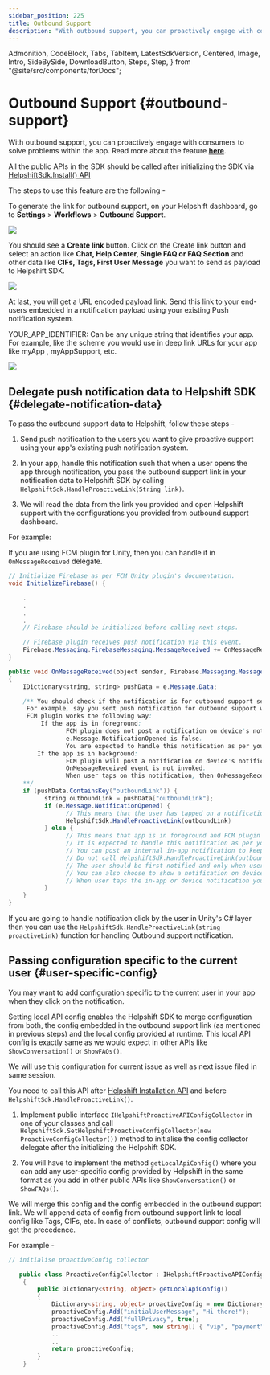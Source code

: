 ```yaml
---
sidebar_position: 225
title: Outbound Support
description: "With outbound support, you can proactively engage with consumers to solve problems within the app. Read more about the feature **[here](https://support.helpshift.com/hc/faq/1163-outbound-support-create-outbound-support-link)**."
---
```


  Admonition,
  CodeBlock,
  Tabs,
  TabItem,
  LatestSdkVersion,
  Centered,
  Image,
  Intro,
  SideBySide,
  DownloadButton,
  Steps,
  Step,
} from "@site/src/components/forDocs";

# Outbound Support {#outbound-support}

<Intro>

With outbound support, you can proactively engage with consumers to solve problems within the app. Read more about the feature **[here](https://support.helpshift.com/hc/faq/1163-outbound-support-create-outbound-support-link)**.

</Intro>

<Admonition type="info" title="Note">

All the public APIs in the SDK should be called after initializing the SDK via [HelpshiftSdk.Install() API](/sdkx-unity/getting-started-android#initializing)

</Admonition>

The steps to use this feature are the following -

To generate the link for outbound support, on your Helpshift dashboard, go to **Settings** > **Workflows** > **Outbound Support**.

![](/static/books/helpshiftx/outbound-support.png)

You should see a **Create link** button. Click on the Create link button and select an action like **Chat, Help Center, Single FAQ or FAQ Section** and other data like **CIFs, Tags, First User Message** you want to send as payload to Helpshift SDK.

<Image src="/static/books/helpshiftx/generate-link-box.png" width="full" />

At last, you will get a URL encoded payload link. Send this link to your end-users embedded in a notification payload using your existing Push notification system.

YOUR_APP_IDENTIFIER: Can be any unique string that identifies your app. For example, like the scheme you would use in deep link URLs for your app like myApp , myAppSupport, etc.

<Image src="/static/books/helpshiftx/proactive-link.png" width="full" />

## Delegate push notification data to Helpshift SDK {#delegate-notification-data}

To pass the outbound support data to Helpshift, follow these steps -

1. Send push notification to the users you want to give proactive support using your app's existing push notification system.

2. In your app, handle this notification such that when a user opens the app through notification, you pass the outbound support link in your notification data to Helpshift SDK by calling `HelpshiftSdk.HandleProactiveLink(String link)`.

3. We will read the data from the link you provided and open Helpshift support with the configurations you provided from outbound support dashboard.

For example:

If you are using FCM plugin for Unity, then you can handle it in `OnMessageReceived` delegate.

```java
// Initialize Firebase as per FCM Unity plugin's documentation.
void InitializeFirebase() {

    .
    .
    .
    .
    // Firebase should be initialized before calling next steps.

    // Firebase plugin receives push notification via this event.
    Firebase.Messaging.FirebaseMessaging.MessageReceived += OnMessageReceived;
}

public void OnMessageReceived(object sender, Firebase.Messaging.MessageReceivedEventArgs e)
{
    IDictionary<string, string> pushData = e.Message.Data;

    /** You should check if the notification is for outbound support sent from your existing push notification system.
     For example, say you sent push notification for outbound support with additional data key "outboundLink" containing the outbound support link generated from Helpshift dashboard.
     FCM plugin works the following way:
         If the app is in foreground:
                FCM plugin does not post a notification on device's notification tray.
                e.Message.NotificationOpened is false.
                You are expected to handle this notification as per your use case.
        If the app is in background:
                FCM plugin will post a notification on device's notification tray.
                OnMessageReceived event is not invoked.
                When user taps on this notification, then OnMessageReceived event is invoked with e.Message.NotificationOpened as true
    **/
    if (pushData.ContainsKey("outboundLink")) {
          string outboundLink = pushData["outboundLink"];
          if (e.Message.NotificationOpened) {
                // This means that the user has tapped on a notification posted by FCM plugin.
                HelpshiftSdk.HandleProactiveLink(outboundLink)
          } else {
                // This means that app is in foreground and FCM plugin did not post any notification on device.
                // It is expected to handle this notification as per your use case.
                // You can post an internal in-app notification to keep the user engaged in the app.
                // Do not call HelpshiftSdk.HandleProactiveLink(outboundLink) here since it will directly open Helpshift SDK Helpcenter or chat screen.
                // The user should be first notified and only when user taps on the notification then call the HelpshiftSdk.HandleProactiveLink(outboundLink) function.
                // You can also choose to show a notification on device, just like FCM plugin, but the code for it is to be written by you.
                // When user taps the in-app or device notification you should call HelpshiftSdk.HandleProactiveLink(outboundLink)
          }
    }
}
```

If you are going to handle notification click by the user in Unity's C# layer then you can use the `HelpshiftSdk.HandleProactiveLink(string proactiveLink)` function for handling Outbound support notification.

## Passing configuration specific to the current user {#user-specific-config}

You may want to add configuration specific to the current user in your app when they click on the notification.

Setting local API config enables the Helpshift SDK to merge configuration from both, the config embedded in the outbound support link (as mentioned in previous steps) and the local config provided at runtime. This local API config is exactly same as we would expect in other APIs like `ShowConversation()` or `ShowFAQs()`.

We will use this configuration for current issue as well as next issue filed in same session.

<Admonition type="info" title="Note">

You need to call this API after [Helpshift Installation API](/sdkx-unity/getting-started-android#initializing) and before `HelpshiftSdk.HandleProactiveLink()`.

</Admonition>

1. Implement public interface `IHelpshiftProactiveAPIConfigCollector` in one of your classes and call `HelpshiftSdk.SetHelpshiftProactiveConfigCollector(new ProactiveConfigCollector())` method to initialise the config collector delegate after the initializing the Helpshift SDK.

2. You will have to implement the method `getLocalApiConfig()` where you can add any user-specific config provided by Helpshift in the same format as you add in other public APIs like `ShowConversation()` or `ShowFAQs()`.

We will merge this config and the config embedded in the outbound support link. We will append data of config from outbound support link to local config like Tags, CIFs, etc. In case of conflicts, outbound support config will get the precedence.

For example -

```csharp
// initialise proactiveConfig collector

   public class ProactiveConfigCollector : IHelpshiftProactiveAPIConfigCollector
    {
        public Dictionary<string, object> getLocalApiConfig()
        {
            Dictionary<string, object> proactiveConfig = new Dictionary<string, object>();
            proactiveConfig.Add("initialUserMessage", "Hi there!");
            proactiveConfig.Add("fullPrivacy", true);
            proactiveConfig.Add("tags", new string[] { "vip", "payment", "blocked", "renewal" });
            ..
            ..
            return proactiveConfig;
        }
    }
```
